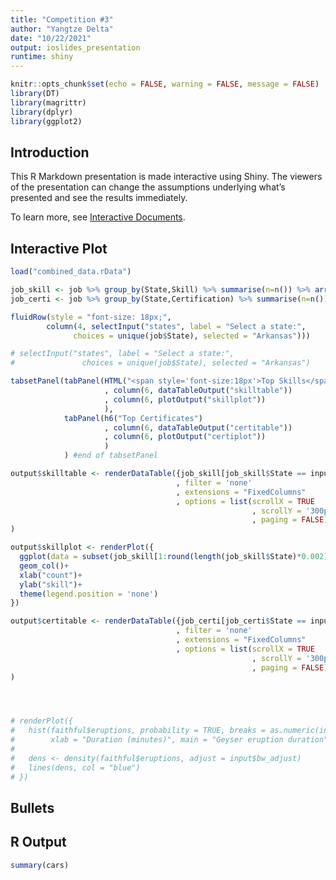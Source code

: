 ```yaml
---
title: "Competition #3"
author: "Yangtze Delta"
date: "10/22/2021"
output: ioslides_presentation
runtime: shiny
---
```


```r
knitr::opts_chunk$set(echo = FALSE, warning = FALSE, message = FALSE)
library(DT)
library(magrittr)
library(dplyr)
library(ggplot2)
```

## Introduction

This R Markdown presentation is made interactive using Shiny. The viewers of the presentation can change the assumptions underlying what's presented and see the results immediately. 

To learn more, see [Interactive Documents](http://rmarkdown.rstudio.com/authoring_shiny.html).

## Interactive Plot {.smaller}

```r
load("combined_data.rData")

job_skill <- job %>% group_by(State,Skill) %>% summarise(n=n()) %>% arrange(State,-n)
job_certi <- job %>% group_by(State,Certification) %>% summarise(n=n()) %>% arrange(State,-n)

fluidRow(style = "font-size: 18px;",
        column(4, selectInput("states", label = "Select a state:",
              choices = unique(job$State), selected = "Arkansas")))

# selectInput("states", label = "Select a state:",
#               choices = unique(job$State), selected = "Arkansas")

tabsetPanel(tabPanel(HTML("<span style='font-size:18px'>Top Skills</span>")
                     , column(6, dataTableOutput("skilltable"))
                     , column(6, plotOutput("skillplot"))
                     ),
            tabPanel(h6("Top Certificates")
                     , column(6, dataTableOutput("certitable"))
                     , column(6, plotOutput("certiplot"))
                     )
            ) #end of tabsetPanel

output$skilltable <- renderDataTable({job_skill[job_skill$State == input$states, -1]}
                                     , filter = 'none'
                                     , extensions = "FixedColumns"
                                     , options = list(scrollX = TRUE
                                                      , scrollY = '300px'
                                                      , paging = FALSE)
)

output$skillplot <- renderPlot({
  ggplot(data = subset(job_skill[1:round(length(job_skill$State)*0.002),],State == input$states,), mapping=aes(n,reorder(Skill,n), fill=-n)) +
  geom_col()+
  xlab("count")+
  ylab("skill")+
  theme(legend.position = 'none')
})

output$certitable <- renderDataTable({job_certi[job_certi$State == input$states, -1]}
                                     , filter = 'none'
                                     , extensions = "FixedColumns"
                                     , options = list(scrollX = TRUE
                                                      , scrollY = '300px'
                                                      , paging = FALSE)
)




# renderPlot({
#   hist(faithful$eruptions, probability = TRUE, breaks = as.numeric(input$n_breaks),
#        xlab = "Duration (minutes)", main = "Geyser eruption duration")
#   
#   dens <- density(faithful$eruptions, adjust = input$bw_adjust)
#   lines(dens, col = "blue")
# })
```

## Bullets



## R Output

```r
summary(cars)
```


